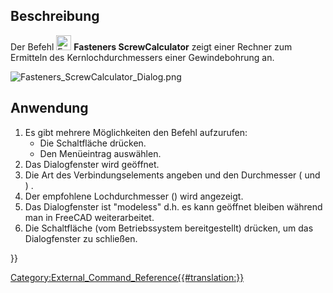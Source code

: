<languages/>

{{Docnav/de
|[[Fasteners_BOM/de|Stückliste]]
|[[Fasteners_ChangeParameters/de|ParameterÄndern]]
|[[Fasteners_Workbench/de|Fasteners]]
|IconL=Fasteners_BOM.svg
|IconR=Fasteners_ChangeParameters.svg
|IconC=Fasteners_workbench_icon.svg
}}

{{GuiCommand/de
|Name=Fasteners ScrewCalculator
|Name/de=Fasteners Schraubenrechner
|MenuLocation=Fasteners → Screw calculator
|Workbenches=[[Fasteners_Workbench|Fasteners]]
}}

<span id="Description"></span>
==Beschreibung== 

Der Befehl [[Image:Fasteners_ScrewCalculator.svg|24px]] '''Fasteners ScrewCalculator''' zeigt einer Rechner zum Ermitteln des Kernlochdurchmessers einer Gewindebohrung an.

[[Image:Fasteners_ScrewCalculator_Dialog.png]]
{{Caption|Das Dialogfenster des Schraubenloch-Rechners}}

<span id="Usage"></span>
==Anwendung== 

# Es gibt mehrere Möglichkeiten den Befehl aufzurufen:
#* Die Schaltfläche {{Button|[[Image:Fasteners_ScrewCalculator.svg|16px]] [[Fasteners_ScrewCalculator|Screw calculator]]}} drücken.
#* Den Menüeintrag {{MenuCommand|Fasteners → [[Image:Fasteners_ScrewCalculator.svg|16px]] Screw calculator}} auswählen.
# Das Dialogfenster {{MenuCommand|Screw hole calculator}} wird geöffnet.
# Die Art des Verbindungselements angeben und den Durchmesser ( {{MenuCommand|Fastener type}} und {{MenuCommand|Screw diameter}}) .
# Der empfohlene Lochdurchmesser ({{MenuCommand|Suggested hole diameter}}) wird angezeigt.
# Das Dialogfenster ist "modeless" d.h. es kann geöffnet bleiben während man in FreeCAD weiterarbeitet.
# Die Schaltfläche {{Button|Close}} (vom Betriebssystem bereitgestellt) drücken, um das Dialogfenster zu schließen.


{{Docnav/de
|[[Fasteners_BOM/de|Stückliste]]
|[[Fasteners_ChangeParameters/de|ParameterÄndern]]
|[[Fasteners_Workbench/de|Fasteners]]
|IconL=Fasteners_BOM.svg
|IconR=Fasteners_ChangeParameters.svg
|IconC=Fasteners_workbench_icon.svg
}}

[[Category:External_Command_Reference{{#translation:}}]]
{{Fasteners_Tools_navi{{#translation:}}}}